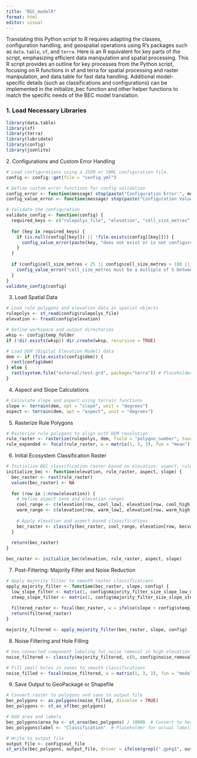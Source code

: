 ```yaml
---
title: "BGC_modelR"
format: html
editor: visual
---
```


Translating this Python script to R requires adapting the classes, configuration handling, and geospatial operations using R’s packages such as `data.table`, `sf`, and `terra`. Here is an R equivalent for key parts of the script, emphasizing efficient data manipulation and spatial processing.
This R script provides an outline for key processes from the Python script, focusing on R functions in sf and terra for spatial processing and raster manipulation, and data.table for fast data handling. Additional model-specific details (such as classifications and configurations) can be implemented in the initialize_bec function and other helper functions to match the specific needs of the BEC model translation.

### 1. Load Necessary Libraries

```r
library(data.table)
library(sf)
library(terra)
library(lubridate)
library(config)
library(jsonlite)
```

2\. Configurations and Custom Error Handling

```r
# Load configurations using a JSON or YAML configuration file.
config <- config::get(file = "config.yml")

# Define custom error functions for config validation
config_error <- function(message) stop(paste("Configuration Error:", message))
config_value_error <- function(message) stop(paste("Configuration Value Error:", message))

# Validate the configuration
validate_config <- function(config) {
  required_keys <- c("rulepolys_file", "elevation", "cell_size_metres", "temp_folder")
  
  for (key in required_keys) {
    if (is.null(config[[key]]) || !file.exists(config[[key]])) {
      config_value_error(paste(key, "does not exist or is not configured."))
    }
  }
  
  if (config$cell_size_metres < 25 || config$cell_size_metres > 100 || config$cell_size_metres %% 5 != 0) {
    config_value_error("cell_size_metres must be a multiple of 5 between 25 and 100.")
  }
}
validate_config(config)

```
3. Load Spatial Data
```r
# Load rule polygons and elevation data as spatial objects
rulepolys <- st_read(config$rulepolys_file)
elevation <- fread(config$elevation)

# Define workspace and output directories
wksp <- config$temp_folder
if (!dir.exists(wksp)) dir.create(wksp, recursive = TRUE)

# Load DEM (Digital Elevation Model) data
dem <- if (file.exists(config$dem)) {
  rast(config$dem)
} else {
  rast(system.file("external/test.grd", package="terra")) # Placeholder if DEM does not exist
}

```

4. Aspect and Slope Calculations
```r
# Calculate slope and aspect using terrain functions
slope <- terrain(dem, opt = "slope", unit = "degrees")
aspect <- terrain(dem, opt = "aspect", unit = "degrees")

```

5. Rasterize Rule Polygons

```r
# Rasterize rule polygons to align with DEM resolution
rule_raster <- rasterize(rulepolys, dem, field = "polygon_number", touches = TRUE)
rule_expanded <- focal(rule_raster, w = matrix(1, 3, 3), fun = "mean")  # expand by a specified factor

```

6. Initial Ecosystem Classification Raster
```r
# Initialize BEC classification raster based on elevation, aspect, rule polygons
initialize_bec <- function(elevation, rule_raster, aspect, slope) {
  bec_raster <- rast(rule_raster)
  values(bec_raster) <- NA
  
  for (row in 1:nrow(elevation)) {
    # Define aspect zone and elevation ranges
    cool_range <- c(elevation[row, cool_low], elevation[row, cool_high])
    warm_range <- c(elevation[row, warm_low], elevation[row, warm_high])
    
    # Apply elevation and aspect-based classifications
    bec_raster <- classify(bec_raster, cool_range, elevation[row, becvalue])
  }
  
  return(bec_raster)
}

bec_raster <- initialize_bec(elevation, rule_raster, aspect, slope)

```

7. Post-Filtering: Majority Filter and Noise Reduction
```r
# Apply majority filter to smooth raster classifications
apply_majority_filter <- function(bec_raster, slope, config) {
  low_slope_filter <- matrix(1, config$majority_filter_size_slope_low_metres, config$majority_filter_size_slope_low_metres)
  steep_slope_filter <- matrix(1, config$majority_filter_size_slope_steep_metres, config$majority_filter_size_slope_steep_metres)
  
  filtered_raster <- focal(bec_raster, w = ifelse(slope < config$steep_slope_threshold, low_slope_filter, steep_slope_filter), fun = "modal")
  return(filtered_raster)
}

majority_filtered <- apply_majority_filter(bec_raster, slope, config)

```

8. Noise Filtering and Hole Filling

```r
# Use connected component labeling for noise removal in high-elevation zones
noise_filtered <- classify(majority_filtered, c(0, config$noise_removal_threshold), NA, others = FALSE)

# Fill small holes in zones to smooth classifications
noise_filled <- focal(noise_filtered, w = matrix(1, 3, 3), fun = "modal", na.rm = TRUE)

```
9. Save Output to GeoPackage or Shapefile
```r
# Convert raster to polygons and save to output file
bec_polygons <- as.polygons(noise_filled, dissolve = TRUE)
bec_polygons <- st_as_sf(bec_polygons)

# Add area and labels
bec_polygons$area_ha <- st_area(bec_polygons) / 10000  # Convert to hectares
bec_polygons$label <- "Classification"  # Placeholder for actual labels

# Write to output file
output_file <- config$out_file
st_write(bec_polygons, output_file, driver = ifelse(grepl(".gpkg$", output_file), "GPKG", "ESRI Shapefile"))

```

